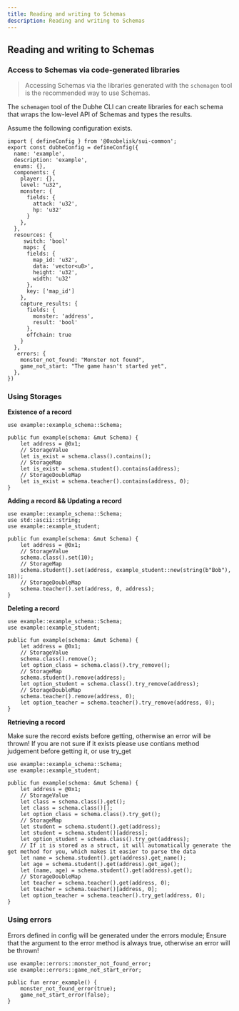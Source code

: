```yaml
---
title: Reading and writing to Schemas
description: Reading and writing to Schemas
---
```


## Reading and writing to Schemas

### Access to Schemas via code-generated libraries

> Accessing Schemas via the libraries generated with the `schemagen` tool is the recommended way to use Schemas.

The `schemagen` tool of the Dubhe CLI can create libraries for each schema that wraps the low-level API of Schemas and types the results.

Assume the following configuration exists.

```tsx
import { defineConfig } from '@0xobelisk/sui-common';
export const dubheConfig = defineConfig({
  name: 'example',
  description: 'example',
  enums: {},
  components: {
    player: {},
    level: "u32",
    monster: {
      fields: {
        attack: 'u32',
        hp: 'u32'
      }
    },
  },
  resources: {
     switch: 'bool'
     maps: {
      fields: {
        map_id: 'u32',
        data: 'vector<u8>',
        height: 'u32',
        width: 'u32'
      },
      key: ['map_id']
    },
    capture_results: {
      fields: {
        monster: 'address',
        result: 'bool'
      },
      offchain: true
    }
  },
   errors: {
    monster_not_found: "Monster not found",
    game_not_start: "The game hasn't started yet",
  },
})
```

### Using Storages

**Existence of a record**

```move
use example::example_schema::Schema;

public fun example(schema: &mut Schema) {
    let address = @0x1;
    // StorageValue
    let is_exist = schema.class().contains();
    // StorageMap
    let is_exist = schema.student().contains(address);
    // StorageDoubleMap
    let is_exist = schema.teacher().contains(address, 0);
}
```

**Adding a record && Updating a record**

```move
use example::example_schema::Schema;
use std::ascii::string;
use example::example_student;

public fun example(schema: &mut Schema) {
    let address = @0x1;
    // StorageValue
    schema.class().set(10);
    // StorageMap
    schema.student().set(address, example_student::new(string(b"Bob"), 18));
    // StorageDoubleMap
    schema.teacher().set(address, 0, address);
}
```

**Deleting a record**

```move
use example::example_schema::Schema;
use example::example_student;

public fun example(schema: &mut Schema) {
    let address = @0x1;
    // StorageValue
    schema.class().remove();
    let option_class = schema.class().try_remove();
    // StorageMap
    schema.student().remove(address);
    let option_student = schema.class().try_remove(address);
    // StorageDoubleMap
    schema.teacher().remove(address, 0);
    let option_teacher = schema.teacher().try_remove(address, 0);
}
```

**Retrieving a record**

Make sure the record exists before getting, otherwise an error will be thrown!
If you are not sure if it exists please use contians method judgement before getting it, or use try_get

```move
use example::example_schema::Schema;
use example::example_student;

public fun example(schema: &mut Schema) {
    let address = @0x1;
    // StorageValue
    let class = schema.class().get();
    let class = schema.class()[];
    let option_class = schema.class().try_get();
    // StorageMap
    let student = schema.student().get(address);
    let student = schema.student()[address];
    let option_student = schema.class().try_get(address);
    // If it is stored as a struct, it will automatically generate the get method for you, which makes it easier to parse the data
    let name = schema.student().get(address).get_name();
    let age = schema.student().get(address).get_age();
    let (name, age) = schema.student().get(address).get();
    // StorageDoubleMap
    let teacher = schema.teacher().get(address, 0);
    let teacher = schema.teacher()[address, 0];
    let option_teacher = schema.teacher().try_get(address, 0);
}
```

### Using errors

Errors defined in config will be generated under the errors module;
Ensure that the argument to the error method is always true, otherwise an error will be thrown!

```move
use example::errors::monster_not_found_error;
use example::errors::game_not_start_error;

public fun error_example() {
    monster_not_found_error(true);
    game_not_start_error(false);
}
```
